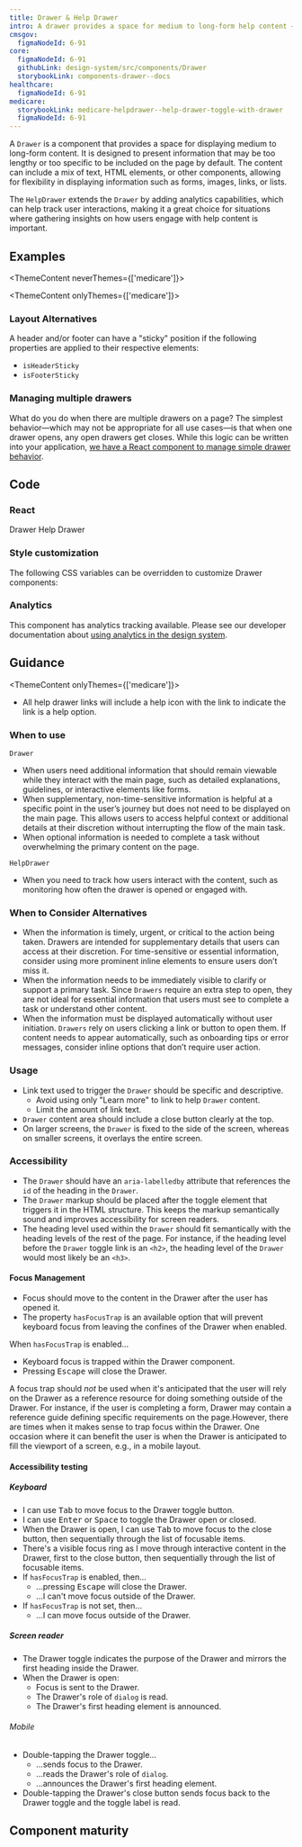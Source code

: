 ```yaml
---
title: Drawer & Help Drawer
intro: A drawer provides a space for medium to long-form help content — content that's too long or not common enough to warrant being on the page by default.
cmsgov:
  figmaNodeId: 6-91
core:
  figmaNodeId: 6-91
  githubLink: design-system/src/components/Drawer
  storybookLink: components-drawer--docs
healthcare:
  figmaNodeId: 6-91
medicare:
  storybookLink: medicare-helpdrawer--help-drawer-toggle-with-drawer
  figmaNodeId: 6-91
---
```


A `Drawer` is a component that provides a space for displaying medium to long-form content. It is designed to present information that may be too lengthy or too specific to be included on the page by default. The content can include a mix of text, HTML elements, or other components, allowing for flexibility in displaying information such as forms, images, links, or lists.

The `HelpDrawer` extends the `Drawer` by adding analytics capabilities, which can help track user interactions, making it a great choice for situations where gathering insights on how users engage with help content is important.

## Examples

<ThemeContent neverThemes={['medicare']}>

<StorybookExample componentName="drawer" storyId="components-drawer--default" minHeight={500} />

</ThemeContent>

<ThemeContent onlyThemes={['medicare']}>

<StorybookExample
  componentName="drawer"
  storyId="medicare-helpdrawer--help-drawer-toggle-with-drawer"
  minHeight={500}
/>

</ThemeContent>

### Layout Alternatives

A header and/or footer can have a "sticky" position if the following properties are applied to their respective elements:

- `isHeaderSticky`
- `isFooterSticky`

<StorybookExample
  componentName="sticky-drawer"
  storyId="components-drawer--default"
  minHeight={300}
  controls="isHeaderSticky:!true"
/>

### Managing multiple drawers

What do you do when there are multiple drawers on a page? The simplest behavior—which may not be appropriate for all use cases—is that when one drawer opens, any open drawers get closes. While this logic can be written into your application, [we have a React component to manage simple drawer behavior](/storybook/?path=/docs/components-drawermanager--docs).

## Code

### React

<ReactDocsLinks>
  <ReactDocsLink storyId="components-drawer--docs">Drawer</ReactDocsLink>
  <ReactDocsLink storyId="components-helpdawer--docs">Help Drawer</ReactDocsLink>
</ReactDocsLinks>

### Style customization

The following CSS variables can be overridden to customize Drawer components:

<ComponentThemeOptions componentname="drawer" />

### Analytics

This component has analytics tracking available. Please see our developer documentation about [using analytics in the design system](/getting-started/for-developers/#analytics).

## Guidance

<ThemeContent onlyThemes={['medicare']}>

- All help drawer links will include a help icon with the link to indicate the link is a help option.

</ThemeContent>

### When to use 
`Drawer`

- When users need additional information that should remain viewable while they interact with the main page, such as detailed explanations, guidelines, or interactive elements like forms.
- When supplementary, non-time-sensitive information is helpful at a specific point in the user’s journey but does not need to be displayed on the main page. This allows users to access helpful context or additional details at their discretion without interrupting the flow of the main task.
- When optional information is needed to complete a task without overwhelming the primary content on the page.

`HelpDrawer`
- When you need to track how users interact with the content, such as monitoring how often the drawer is opened or engaged with.

### When to Consider Alternatives

- When the information is timely, urgent, or critical to the action being taken. Drawers are intended for supplementary details that users can access at their discretion. For time-sensitive or essential information, consider using more prominent inline elements to ensure users don’t miss it.
- When the information needs to be immediately visible to clarify or support a primary task. Since `Drawers` require an extra step to open, they are not ideal for essential information that users must see to complete a task or understand other content.
- When the information must be displayed automatically without user initiation. `Drawers` rely on users clicking a link or button to open them. If content needs to appear automatically, such as onboarding tips or error messages, consider inline options that don’t require user action.

### Usage

- Link text used to trigger the `Drawer` should be specific and descriptive.
  - Avoid using only "Learn more" to link to help `Drawer` content.
  - Limit the amount of link text.
- `Drawer` content area should include a close button clearly at the top.
- On larger screens, the `Drawer` is fixed to the side of the screen, whereas on smaller screens, it overlays the entire screen.

### Accessibility

- The `Drawer` should have an `aria-labelledby` attribute that references the `id` of the heading in the `Drawer`.
- The `Drawer` markup should be placed after the toggle element that triggers it in the HTML structure. This keeps the markup semantically sound and improves accessibility for screen readers.
- The heading level used within the `Drawer` should fit semantically with the heading levels of the rest of the page. For instance, if the heading level before the `Drawer` toggle link is an `<h2>`, the heading level of the `Drawer` would most likely be an `<h3>`.

#### Focus Management

- Focus should move to the content in the Drawer after the user has opened it.
- The property `hasFocusTrap` is an available option that will prevent keyboard focus from leaving the confines of the Drawer when enabled.

When `hasFocusTrap` is enabled...

- Keyboard focus is trapped within the Drawer component.
- Pressing <kbd>Escape</kbd> will close the Drawer.

A focus trap should _not_ be used when it's anticipated that the user will rely on the Drawer as a reference resource for doing something outside of the Drawer. For instance, if the user is completing a form, Drawer may contain a reference guide defining specific requirements on the page.However, there are times when it makes sense to trap focus within the Drawer. One occasion where it can benefit the user is when the Drawer is anticipated to fill the viewport of a screen, e.g., in a mobile layout.

#### Accessibility testing

##### Keyboard

- I can use <kbd>Tab</kbd> to move focus to the Drawer toggle button.
- I can use <kbd>Enter</kbd> or <kbd>Space</kbd> to toggle the Drawer open or closed.
- When the Drawer is open, I can use <kbd>Tab</kbd> to move focus to the close button, then sequentially through the list of focusable items.
- There's a visible focus ring as I move through interactive content in the Drawer, first to the close button, then sequentially through the list of focusable items.
- If `hasFocusTrap` is enabled, then...
  - ...pressing <kbd>Escape</kbd> will close the Drawer.
  - ...I can't move focus outside of the Drawer.
- If `hasFocusTrap` is not set, then...
  - ...I can move focus outside of the Drawer.

##### Screen reader

- The Drawer toggle indicates the purpose of the Drawer and mirrors the first heading inside the Drawer.
- When the Drawer is open:
  - Focus is sent to the Drawer.
  - The Drawer's role of `dialog` is read.
  - The Drawer's first heading element is announced.

###### Mobile

- Double-tapping the Drawer toggle...
  - ...sends focus to the Drawer.
  - ...reads the Drawer's role of `dialog`.
  - ...announces the Drawer's first heading element.
- Double-tapping the Drawer's close button sends focus back to the Drawer toggle and the toggle label is read.

## Component maturity

<MaturityChecklist
  a11yStandards={true}
  color={true}
  forcedColors={true}
  screenReaders={true}
  keyboardNavigable={true}
  storybook={true}
  responsive={true}
  spanish={true}
  completeUiKit={false}
  responsiveUiKit={false}
  tokensInCode={true}
  tokensInSketch={true}
/>

